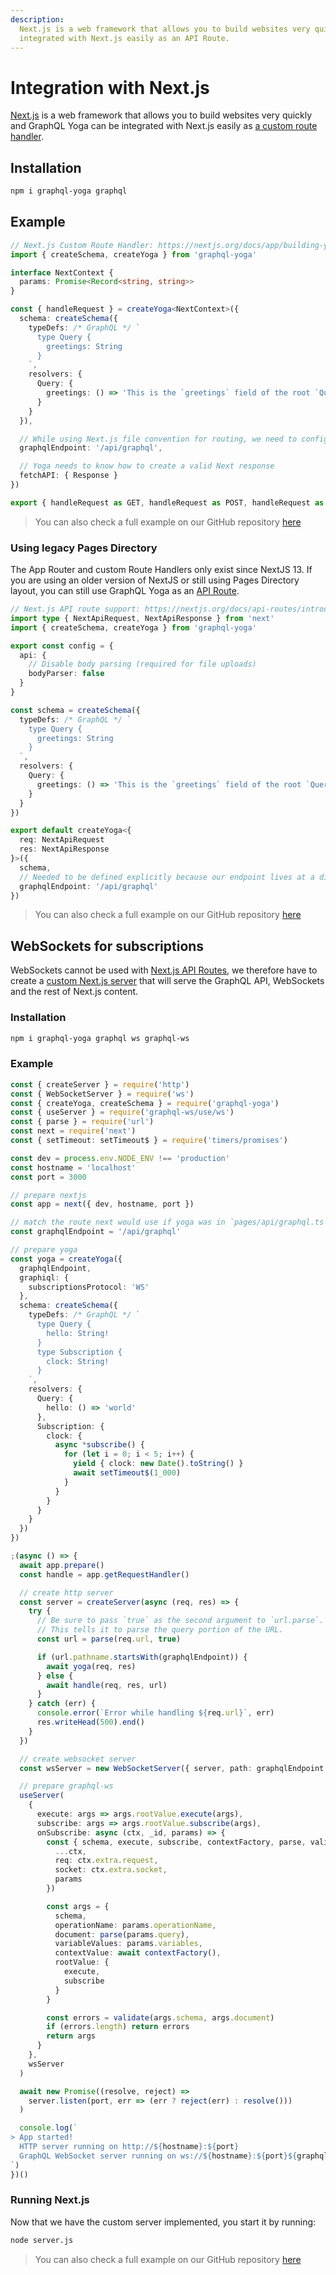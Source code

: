```yaml
---
description:
  Next.js is a web framework that allows you to build websites very quickly and GraphQL Yoga can be
  integrated with Next.js easily as an API Route.
---
```


# Integration with Next.js

[Next.js](https://nextjs.org) is a web framework that allows you to build websites very quickly and
GraphQL Yoga can be integrated with Next.js easily as
[a custom route handler](https://nextjs.org/docs/app/building-your-application/routing/router-handlers).

## Installation

```sh npm2yarn
npm i graphql-yoga graphql
```

## Example

```ts filename="app/api/graphql/route.ts"
// Next.js Custom Route Handler: https://nextjs.org/docs/app/building-your-application/routing/router-handlers
import { createSchema, createYoga } from 'graphql-yoga'

interface NextContext {
  params: Promise<Record<string, string>>
}

const { handleRequest } = createYoga<NextContext>({
  schema: createSchema({
    typeDefs: /* GraphQL */ `
      type Query {
        greetings: String
      }
    `,
    resolvers: {
      Query: {
        greetings: () => 'This is the `greetings` field of the root `Query` type'
      }
    }
  }),

  // While using Next.js file convention for routing, we need to configure Yoga to use the correct endpoint
  graphqlEndpoint: '/api/graphql',

  // Yoga needs to know how to create a valid Next response
  fetchAPI: { Response }
})

export { handleRequest as GET, handleRequest as POST, handleRequest as OPTIONS }
```

> You can also check a full example on our GitHub repository
> [here](https://github.com/graphql-hive/graphql-yoga/tree/main/examples/nextjs-app)

### Using legacy Pages Directory

The App Router and custom Route Handlers only exist since NextJS 13. If you are using an older
version of NextJS or still using Pages Directory layout, you can still use GraphQL Yoga as an
[API Route](https://nextjs.org/docs/pages/building-your-application/routing/api-routes).

```ts filename="pages/api/graphql.ts"
// Next.js API route support: https://nextjs.org/docs/api-routes/introduction
import type { NextApiRequest, NextApiResponse } from 'next'
import { createSchema, createYoga } from 'graphql-yoga'

export const config = {
  api: {
    // Disable body parsing (required for file uploads)
    bodyParser: false
  }
}

const schema = createSchema({
  typeDefs: /* GraphQL */ `
    type Query {
      greetings: String
    }
  `,
  resolvers: {
    Query: {
      greetings: () => 'This is the `greetings` field of the root `Query` type'
    }
  }
})

export default createYoga<{
  req: NextApiRequest
  res: NextApiResponse
}>({
  schema,
  // Needed to be defined explicitly because our endpoint lives at a different path other than `/graphql`
  graphqlEndpoint: '/api/graphql'
})
```

> You can also check a full example on our GitHub repository
> [here](https://github.com/graphql-hive/graphql-yoga/tree/main/examples/nextjs-legacy-pages)

## WebSockets for subscriptions

WebSockets cannot be used with
[Next.js API Routes](https://nextjs.org/docs/api-routes/introduction), we therefore have to create a
[custom Next.js server](https://nextjs.org/docs/advanced-features/custom-server) that will serve the
GraphQL API, WebSockets and the rest of Next.js content.

### Installation

```sh npm2yarn
npm i graphql-yoga graphql ws graphql-ws
```

### Example

```ts filename="server.js"
const { createServer } = require('http')
const { WebSocketServer } = require('ws')
const { createYoga, createSchema } = require('graphql-yoga')
const { useServer } = require('graphql-ws/use/ws')
const { parse } = require('url')
const next = require('next')
const { setTimeout: setTimeout$ } = require('timers/promises')

const dev = process.env.NODE_ENV !== 'production'
const hostname = 'localhost'
const port = 3000

// prepare nextjs
const app = next({ dev, hostname, port })

// match the route next would use if yoga was in `pages/api/graphql.ts`
const graphqlEndpoint = '/api/graphql'

// prepare yoga
const yoga = createYoga({
  graphqlEndpoint,
  graphiql: {
    subscriptionsProtocol: 'WS'
  },
  schema: createSchema({
    typeDefs: /* GraphQL */ `
      type Query {
        hello: String!
      }
      type Subscription {
        clock: String!
      }
    `,
    resolvers: {
      Query: {
        hello: () => 'world'
      },
      Subscription: {
        clock: {
          async *subscribe() {
            for (let i = 0; i < 5; i++) {
              yield { clock: new Date().toString() }
              await setTimeout$(1_000)
            }
          }
        }
      }
    }
  })
})

;(async () => {
  await app.prepare()
  const handle = app.getRequestHandler()

  // create http server
  const server = createServer(async (req, res) => {
    try {
      // Be sure to pass `true` as the second argument to `url.parse`.
      // This tells it to parse the query portion of the URL.
      const url = parse(req.url, true)

      if (url.pathname.startsWith(graphqlEndpoint)) {
        await yoga(req, res)
      } else {
        await handle(req, res, url)
      }
    } catch (err) {
      console.error(`Error while handling ${req.url}`, err)
      res.writeHead(500).end()
    }
  })

  // create websocket server
  const wsServer = new WebSocketServer({ server, path: graphqlEndpoint })

  // prepare graphql-ws
  useServer(
    {
      execute: args => args.rootValue.execute(args),
      subscribe: args => args.rootValue.subscribe(args),
      onSubscribe: async (ctx, _id, params) => {
        const { schema, execute, subscribe, contextFactory, parse, validate } = yoga.getEnveloped({
          ...ctx,
          req: ctx.extra.request,
          socket: ctx.extra.socket,
          params
        })

        const args = {
          schema,
          operationName: params.operationName,
          document: parse(params.query),
          variableValues: params.variables,
          contextValue: await contextFactory(),
          rootValue: {
            execute,
            subscribe
          }
        }

        const errors = validate(args.schema, args.document)
        if (errors.length) return errors
        return args
      }
    },
    wsServer
  )

  await new Promise((resolve, reject) =>
    server.listen(port, err => (err ? reject(err) : resolve()))
  )

  console.log(`
> App started!
  HTTP server running on http://${hostname}:${port}
  GraphQL WebSocket server running on ws://${hostname}:${port}${graphqlEndpoint}
`)
})()
```

### Running Next.js

Now that we have the custom server implemented, you start it by running:

```sh
node server.js
```

> You can also check a full example on our GitHub repository
> [here](https://github.com/graphql-hive/graphql-yoga/tree/main/examples/nextjs-ws)
